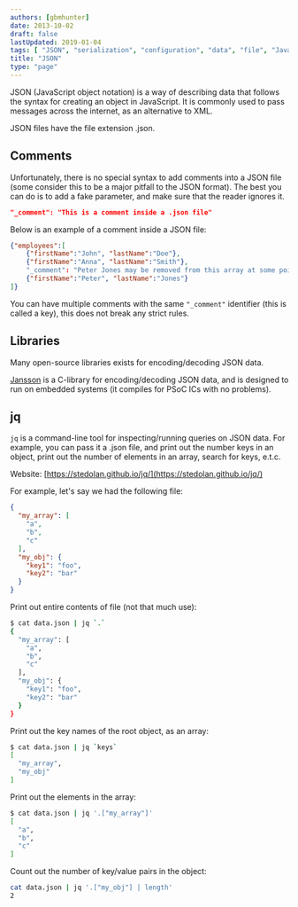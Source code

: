```yaml
---
authors: [gbmhunter]
date: 2013-10-02
draft: false
lastUpdated: 2019-01-04
tags: [ "JSON", "serialization", "configuration", "data", "file", "Javascript", "object notation" ]
title: "JSON"
type: "page"
---
```



JSON (JavaScript object notation) is a way of describing data that follows the syntax for creating an object in JavaScript. It is commonly used to pass messages across the internet, as an alternative to XML.

JSON files have the file extension .json.

## Comments

Unfortunately, there is no special syntax to add comments into a JSON file (some consider this to be a major pitfall to the JSON format). The best you can do is to add a fake parameter, and make sure that the reader ignores it.
    
```json
"_comment": "This is a comment inside a .json file"
```

Below is an example of a comment inside a JSON file:

```json 
{"employees":[
    {"firstName":"John", "lastName":"Doe"},
    {"firstName":"Anna", "lastName":"Smith"},
    "_comment": "Peter Jones may be removed from this array at some point", 
    {"firstName":"Peter", "lastName":"Jones"}
]}
```

You can have multiple comments with the same `"_comment"`  identifier (this is called a key), this does not break any strict rules.

## Libraries

Many open-source libraries exists for encoding/decoding JSON data.

[Jansson](https://github.com/akheron/jansson) is a C-library for encoding/decoding JSON data, and is designed to run on embedded systems (it compiles for PSoC ICs with no problems).

## jq

`jq` is a command-line tool for inspecting/running queries on JSON data. For example, you can pass it a .json file, and print out the number keys in an object, print out the number of elements in an array, search for keys, e.t.c.

Website: [https://stedolan.github.io/jq/](https://stedolan.github.io/jq/)

For example, let's say we had the following file:

```json
{
  "my_array": [
    "a",
    "b",
    "c"
  ],
  "my_obj": {
    "key1": "foo",
    "key2": "bar"
  }
}
```

Print out entire contents of file (not that much use):

```sh
$ cat data.json | jq `.`
{
  "my_array": [
    "a",
    "b",
    "c"
  ],
  "my_obj": {
    "key1": "foo",
    "key2": "bar"
  }
}
```

Print out the key names of the root object, as an array:

```sh
$ cat data.json | jq `keys`
[
  "my_array",
  "my_obj"
]
```

Print out the elements in the array:

```sh
$ cat data.json | jq '.["my_array"]'
[
  "a",
  "b",
  "c"
]
```

Count out the number of key/value pairs in the object:

```sh
cat data.json | jq '.["my_obj"] | length'
2
```
